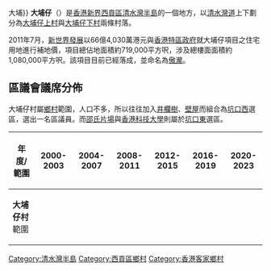 {{Distinguish|大埔 (香港){{!}}大埔}}
{{unreferenced|time=2016-01-26T08:15:51+00:00}}
'''大埔仔'''（{{lang-en|Tai Po Tsai}}）是[[香港|香港]][[新界|新界]][[西貢區|西貢區]][[清水灣半島|清水灣半島]]的一個地方，以[[清水灣道|清水灣道]]上下劃分為[[大埔仔上村|大埔仔上村]]與[[大埔仔下村|大埔仔下村]]兩條村落。

2011年7月，[[新世界發展|新世界發展]]以66億4,030萬港元與[[香港特區政府|香港特區政府]]就大埔仔項目之住宅用地進行補地價，項目總佔地面積約719,000平方呎，涉及總樓面面積約1,080,000平方呎。該項目目前已經落成，並命名為[[傲瀧|傲瀧]]。

==區議會議席分佈==
大埔仔村屬[[鄉村|鄉村]]範圍，人口不多，所以往往加入[[井欄樹|井欄樹]]、[[壁屋|壁屋]]而組合為[[坑口西|坑口西]]選區，選出一名區議員。而[[邵氏片場|邵氏片場]]與[[香港科技大學|香港科技大學]]則屬於[[坑口東|坑口東]]選區。

{| class=wikitable
!年度/範圍!!2000-2003!!2004-2007!!2008-2011!!2012-2015!!2016-2019!!2020-2023
|-
|'''大埔仔村'''範圍||colspan=6|{{centre|[[坑口西|坑口西]]選區}}
|}

{{HK-geo-stub}}
{{HK DISTRICT|
DISTRICT NAME = [[西貢區|西貢區]] |
DISTRICT_LOGO = <!--不是使用在条目中的非自由版权图像，根据[[Wikipedia:合理使用|Wikipedia:合理使用]]，不能在非条目名字空间展示：
Emblem of Sai Kung District.svg 
--> |
NORTHERN DISTRICT = [[大埔區|大埔區]] |
WESTERN DISTRICT = [[沙田區|沙田區]]、<br />[[黃大仙區|黃大仙區]]、<br />[[觀塘區|觀塘區]] |
EASTERN DISTRICT = [[File:Flag_of_the_People's_Republic_of_China.svg|40px]]<br><br>[[广东省|廣東省]][[深圳市|深圳市]][[龍崗區|龍崗區]] |
SOUTHERN DISTRICT = [[File:Flag_of_the_People's_Republic_of_China.svg|40px]]　[[廣東省|廣東省]][[珠海市|珠海市]][[香洲區|香洲區]] |
PLACE = [[西貢市|西貢市]] - [[將軍澳新市鎮|將軍澳]]（包括[[寶林|寶林]] - [[調景嶺|調景嶺]] - [[坑口_(香港)|坑口]]） - '''大埔仔''' - [[清水灣|清水灣]] - [[北潭涌|北潭涌]] - [[萬宜水庫|萬宜水庫]] |
OTHER PLACE = [[茅湖仔|茅湖仔]] - [[大坳門|大坳門]] - [[布袋澳|布袋澳]] - [[大赤沙|大赤沙]] - [[小赤沙|小赤沙]] - [[白沙灣_(西貢)|白沙灣]] - [[波羅輋|波羅輋]] - [[井欄樹|井欄樹]] - [[壁屋|壁屋]] - [[蠔涌|蠔涌]] - [[大浪灣_(西貢)|大浪灣]] - [[大網仔|大網仔]] |
}}
{{Geographic Location (8-way)
 | 西北 = [[蠔涌|蠔涌]]
 | 北 = [[竹角|竹角]]
 | 東北 = [[牛尾海|牛尾海]]
 | 西 = [[壁屋|壁屋]]
 | 中央 = 大埔仔
 | 東 = [[牛尾海|牛尾海]]
 | 西南 = [[將軍澳新市鎮|將軍澳]]
 | 南 = [[將軍澳新市鎮|將軍澳]]
 | 東南 = [[牛尾海|牛尾海]]
}}

[[Category:清水灣半島|Category:清水灣半島]]
[[Category:西貢區鄉村|Category:西貢區鄉村]]

[[Category:香港客家鄉村|Category:香港客家鄉村]]